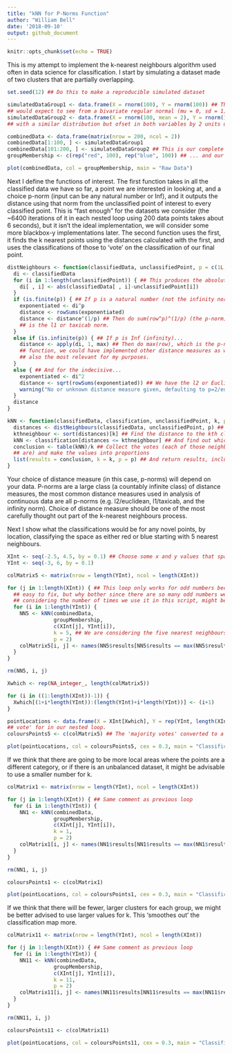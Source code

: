 ```yaml
---
title: "kNN for P-Norms Function"
author: "William Bell"
date: '2018-09-10'
output: github_document
---
```


```r
knitr::opts_chunk$set(echo = TRUE)
```

This is my attempt to implement the k-nearest neighbours algorithm used often in data science for classification.  I start by simulating a dataset made of two clusters that are partially overlapping.

```r

set.seed(12) ## Do this to make a reproducible simulated dataset

simulatedDataGroup1 <- data.frame(X = rnorm(100), Y = rnorm(100)) ## This is the "reds" who are a group of widgits displaying values one 
## would expect to see from a bivariate regular normal (mu = 0, sd = 1) between two independent variables.
simulatedDataGroup2 <- data.frame(X = rnorm(100, mean = 2), Y = rnorm(100, mean = 2)) ## This is the "blues" who are a group of widgits
## with a similar distribution but ofset in both variables by 2 units up and to the right.

combinedData <- data.frame(matrix(nrow = 200, ncol = 2))                                                                    
combinedData[1:100, ] <- simulatedDataGroup1
combinedData[101:200, ] <- simulatedDataGroup2 ## This is our complete simulated dataset
groupMembership <- c(rep("red", 100), rep("blue", 100)) ## ... and our record of their group membership.

plot(combinedData, col = groupMembership, main = "Raw Data")

```

Next I define the functions of interest.  The first function takes in all the classified data we have so far, a point we are interested in looking at, and a choice p-norm (input can be any natural number or Inf), and it outputs the distance using that norm from the unclassified point of interest to every classified point.  This is "fast enough" for the datasets we consider (the ~6400 iterations of it in each nested loop using 200 data points takes about 6 seconds), but it isn't the ideal implementation, we will consider some more blackbox-y implementations later.  The second function uses the first, it finds the k nearest points using the distances calculated with the first, and uses the classifications of those to 'vote' on the classification of our final point.

```r

distNeighbours <- function(classifiedData, unclassifiedPoint, p = c(1L, 2L, Inf)) {
  di <- classifiedData
  for (i in 1:length(unclassifiedPoint)) { ## This produces the absolute differences in all dimensions of our point from every other point.
    di[ , i] <- abs(classifiedData[ , i]-unclassifiedPoint[i])
  }
  if (is.finite(p)) { ## If p is a natural number (not the infinity norm)...
    exponentiated <- di^p
    distance <- rowSums(exponentiated)
    distance <- distance^(1/p) ## Then do sum(row^p)^(1/p) (the p-norm), if p=2 this is often called the l2 or Euclidean norm, if p=1 this
    ## is the l1 or taxicab norm.
  }
  else if (is.infinite(p)) { ## If p is Inf (infinity)...
    distance <- apply(di, 1, max) ## Then do max(row), which is the p-norm as p -> +infinity, thus we've implemented every p-norm in this
    ## function, we could have implemented other distance measures as well, but I think these are the most common numeric vector norms, and
    ## also the most relevant for my purposes.
  }
  else { ## And for the indecisive...
    exponentiated <- di^2
    distance <- sqrt(rowSums(exponentiated)) ## We have the l2 or Euclidean norm as a default, but...
    warning("No or unknown distance measure given, defaulting to p=2/euclidean norm.") ## we better warn them of their indecision.
  }
  distance
}

kNN <- function(classifiedData, classification, unclassifiedPoint, k, p = 2) {
  distances <- distNeighbours(classifiedData, unclassifiedPoint, p) ## Once we have the distances to every point
  kthneighbour <- sort(distances)[k] ## Find the distance to the kth closest point
  kNN <- classification[distances <= kthneighbour] ## And find out which group all the points at most that distance away are
  conclusion <- table(kNN)/k ## Collect the votes (each of those neighbours gets a vote as to what a given point is based on what they 
  ## are) and make the values into proportions
  list(results = conclusion, k = k, p = p) ## And return results, including some information on how we collected the results
}
```

Your choice of distance measure (in this case, p-norms) will depend on your data.  P-norms are a large class (a countably infinite class) of distance measures, the most common distance measures used in analysis of continuous data are all p-norms (e.g. l2/euclidean, l1/taxicab, and the infinity norm).  Choice of distance measure should be one of the most carefully thought out part of the k-nearest neighbours process.

Next I show what the classifications would be for any novel points, by location, classifying the space as either red or blue starting with 5 nearest neighbours.

```r

XInt <- seq(-2.5, 4.5, by = 0.1) ## Choose some x and y values that span the data to use to map how this would classify areas of the space
YInt <- seq(-3, 6, by = 0.1)

colMatrix5 <- matrix(nrow = length(YInt), ncol = length(XInt))

for (j in 1:length(XInt)) { ## This loop only works for odd numbers because it doesn't have a case in order to handle a tie, that is very
  ## easy to fix, but why bother since there are so many odd numbers we can choose from (unless we wish to make this a function, which
  ## considering the number of times we use it in this script, might be a worthwhile activity!).
  for (i in 1:length(YInt)) {
    NN5 <- kNN(combinedData, 
               groupMembership, 
               c(XInt[j], YInt[i]), 
               k = 5, ## We are considering the five nearest neighbours in this version.
               p = 2)
    colMatrix5[i, j] <- names(NN5$results[NN5$results == max(NN5$results)])
  }
}

rm(NN5, i, j)

Xwhich <- rep(NA_integer_, length(colMatrix5))

for (i in ((1:length(XInt))-1)) {
  Xwhich[(1+i*length(YInt)):(length(YInt)+i*length(YInt))] <- (i+1)
}

pointLocations <- data.frame(X = XInt[Xwhich], Y = rep(YInt, length(XInt))) ## The coordinates of all the points we found the 'majority
## vote' for in our nested loop.
coloursPoints5 <- c(colMatrix5) ## The 'majority votes' converted to a vector

plot(pointLocations, col = coloursPoints5, cex = 0.3, main = "Classification Map based on 5NN")

```

If we think that there are going to be more local areas where the points are a different category, or if there is an unbalanced dataset, it might be advisable to use a smaller number for k.

```r

colMatrix1 <- matrix(nrow = length(YInt), ncol = length(XInt))

for (j in 1:length(XInt)) { ## Same comment as previous loop
  for (i in 1:length(YInt)) {
    NN1 <- kNN(combinedData, 
               groupMembership, 
               c(XInt[j], YInt[i]), 
               k = 1, 
               p = 2)
    colMatrix1[i, j] <- names(NN1$results[NN1$results == max(NN1$results)])
  }
}

rm(NN1, i, j)

coloursPoints1 <- c(colMatrix1)

plot(pointLocations, col = coloursPoints1, cex = 0.3, main = "Classification Map based on 1NN")

```

If we think that there will be fewer, larger clusters for each group, we might be better advised to use larger values for k.  This 'smoothes out' the classification map more.

```r

colMatrix11 <- matrix(nrow = length(YInt), ncol = length(XInt))

for (j in 1:length(XInt)) { ## Same comment as previous loop
  for (i in 1:length(YInt)) {
    NN11 <- kNN(combinedData, 
               groupMembership, 
               c(XInt[j], YInt[i]), 
               k = 11, 
               p = 2)
    colMatrix11[i, j] <- names(NN11$results[NN11$results == max(NN11$results)])
  }
}

rm(NN11, i, j)

coloursPoints11 <- c(colMatrix11)

plot(pointLocations, col = coloursPoints11, cex = 0.3, main = "Classification Map based on 11NN")

```
